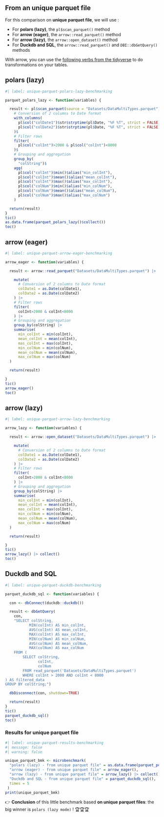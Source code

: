 ## From an unique parquet file


For this comparison on **unique parquet file**, we will use :

- For **polars (lazy)**, the `pl$scan_parquet()` method
- For **arrow (eager)**, the `arrow::read_parquet()` method
- For **arrow (lazy)**, the `arrow::open_dataset()` method
- For **Duckdb and SQL**, the `arrow::read_parquet()` and `DBI::dbGetQuery()` methods

::: {.callout-note}
With arrow, you can use the [following verbs from the tidyverse](https://arrow.apache.org/docs/dev/r/reference/acero.html) to do transformations on your tables.
:::

::: {.panel-tabset}

## polars (lazy)

```r
#| label: unique-parquet-polars-lazy-benchmarking

parquet_polars_lazy <- function(variables) {

  result <- pl$scan_parquet(source = "Datasets/DataMultiTypes.parquet")$
    # Conversion of 2 columns to Date format
    with_columns(
      pl$col("colDate1")$str$strptime(pl$Date, "%F %T", strict = FALSE),
      pl$col("colDate2")$str$strptime(pl$Date, "%F %T", strict = FALSE)
    )$
    # Filter rows
    filter(
      pl$col("colInt")>2000 & pl$col("colInt")<8000
    )$
    # Grouping and aggregation
    group_by(
      "colString")$
    agg(
      pl$col("colInt")$min()$alias("min_colInt"),
      pl$col("colInt")$mean()$alias("mean_colInt"),
      pl$col("colInt")$max()$alias("max_colInt"),
      pl$col("colNum")$min()$alias("min_colNum"),
      pl$col("colNum")$mean()$alias("mean_colNum"),
      pl$col("colNum")$max()$alias("max_colNum")
    )

  return(result)
}
tic()
as.data.frame(parquet_polars_lazy()$collect())
toc()
```

## arrow (eager)

```r
#| label: unique-parquet-arrow-eager-benchmarking

arrow_eager <- function(variables) {

  result <- arrow::read_parquet("Datasets/DataMultiTypes.parquet") |>

    mutate(
      # Conversion of 2 columns to Date format
      colDate1 = as.Date(colDate1),
      colDate2 = as.Date(colDate2)
    ) |>
    # Filter rows
    filter(
      colInt>2000 & colInt<8000
    ) |>
    # Grouping and aggregation
    group_by(colString) |>
    summarise(
      min_colInt = min(colInt),
      mean_colInt = mean(colInt),
      mas_colInt = max(colInt),
      min_colNum = min(colNum),
      mean_colNum = mean(colNum),
      max_colNum = max(colNum)
  )

  return(result)

}
tic()
arrow_eager()
toc()
```

## arrow (lazy)

```r
#| label: unique-parquet-arrow-lazy-benchmarking

arrow_lazy <- function(variables) {

  result <- arrow::open_dataset("Datasets/DataMultiTypes.parquet") |>

    mutate(
      # Conversion of 2 columns to Date format
      colDate1 = as.Date(colDate1),
      colDate2 = as.Date(colDate2)
    ) |>
    # Filter rows
    filter(
      colInt>2000 & colInt<8000
    ) |>
    # Grouping and aggregation
    group_by(colString) |>
    summarise(
      min_colInt = min(colInt),
      mean_colInt = mean(colInt),
      mas_colInt = max(colInt),
      min_colNum = min(colNum),
      mean_colNum = mean(colNum),
      max_colNum = max(colNum)
  )

  return(result)

}
tic()
arrow_lazy() |> collect()
toc()
```

## Duckdb and SQL

```r
#| label: unique-parquet-duckdb-benchmarking

parquet_duckdb_sql <- function(variables) {

  con <- dbConnect(duckdb::duckdb())

  result <- dbGetQuery(
    con,
    "SELECT colString,
           MIN(colInt) AS min_colInt,
           AVG(colInt) AS mean_colInt,
           MAX(colInt) AS max_colInt,
           MIN(colNum) AS min_colNum,
           AVG(colNum) AS mean_colNum,
           MAX(colNum) AS max_colNum
    FROM (
        SELECT colString,
               colInt,
               colNum
        FROM read_parquet('Datasets/DataMultiTypes.parquet')
        WHERE colInt > 2000 AND colInt < 8000
) AS filtered_data
GROUP BY colString;")

  dbDisconnect(con, shutdown=TRUE)

  return(result)
}
tic()
parquet_duckdb_sql()
toc()
```


:::

### Results for unique parquet file

```r
#| label: unique-parquet-results-benchmarking
#| message: false
#| warning: false

unique_parquet_bmk <- microbenchmark(
  "polars (lazy) - from unique parquet file" = as.data.frame(parquet_polars_lazy()$collect()),
  "arrow (eager) - from unique parquet file" = arrow_eager(),
  "arrow (lazy) - from unique parquet file" = arrow_lazy() |> collect(),
  "Duckdb and SQL - from unique parquet file" = parquet_duckdb_sql(),
  times = 5
 )
print(unique_parquet_bmk)
```

👉 **Conclusion** of this little benchmark based **on unique parquet files**: the big winner is `polars (lazy mode)` !  🏆🏆🏆